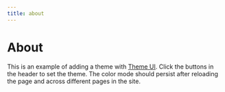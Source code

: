 ```yaml
---
title: about 
---
```




# About

This is an example of adding a theme with [Theme UI][].
Click the buttons in the header to set the theme.
The color mode should persist after reloading the page and across different pages in the site.


[theme ui]: https://theme-ui.now.sh
